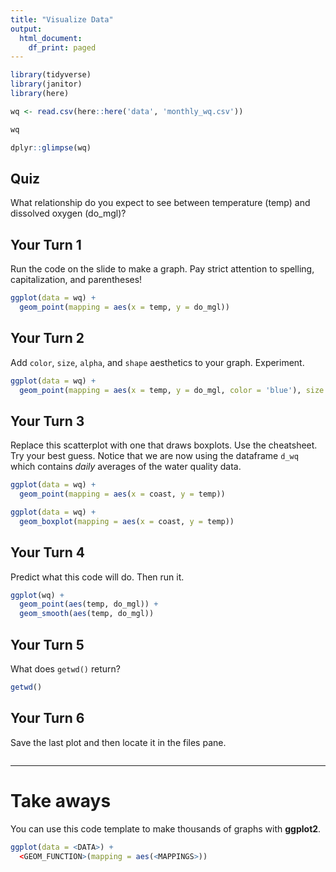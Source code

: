 ```yaml
---
title: "Visualize Data"
output:
  html_document:
    df_print: paged
---
```


<!-- This file by Charlotte Wickham is licensed under a Creative Commons Attribution 4.0 International License, adapted from the orignal work at https://github.com/rstudio/master-the-tidyverse by RStudio. -->

```r
library(tidyverse)
library(janitor)
library(here)
```


```r
wq <- read.csv(here::here('data', 'monthly_wq.csv')) 

wq

dplyr::glimpse(wq)
```

## Quiz

What relationship do you expect to see between temperature (temp) and dissolved oxygen (do_mgl)?

## Your Turn 1

Run the code on the slide to make a graph. Pay strict attention to spelling, capitalization, and parentheses!

```r
ggplot(data = wq) +
  geom_point(mapping = aes(x = temp, y = do_mgl))
```

## Your Turn 2

Add `color`, `size`, `alpha`, and `shape` aesthetics to your graph. Experiment.  

```r
ggplot(data = wq) + 
  geom_point(mapping = aes(x = temp, y = do_mgl, color = 'blue'), size = 3)
```

## Your Turn 3

Replace this scatterplot with one that draws boxplots. Use the cheatsheet. Try your best guess. Notice that we are now using the dataframe `d_wq` which contains *daily* averages of the water quality data.

```r
ggplot(data = wq) +
  geom_point(mapping = aes(x = coast, y = temp))

ggplot(data = wq) +
  geom_boxplot(mapping = aes(x = coast, y = temp))

```

## Your Turn 4

Predict what this code will do. Then run it.

```r
ggplot(wq) +
  geom_point(aes(temp, do_mgl)) +
  geom_smooth(aes(temp, do_mgl))
```

## Your Turn 5

What does `getwd()` return?

```r
getwd()
```

## Your Turn 6

Save the last plot and then locate it in the files pane.

```r

```

***

# Take aways

You can use this code template to make thousands of graphs with **ggplot2**.

```r
ggplot(data = <DATA>) +
  <GEOM_FUNCTION>(mapping = aes(<MAPPINGS>))
```
